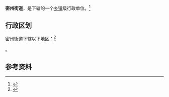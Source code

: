 {{中国乡级行政区
|地名出处 = 隋朝[[密州_(山东)|密州]]
|37/07/82/001/000}}

'''密州街道'''，是{{PRC admin/fullname|37/07/82/001/000|3}}下辖的一个[[乡镇|乡镇]]级行政单位。<ref>{{PRC admin/ref sgc|{{PRC admin/parent|37/07/82/001/000}}}}</ref>

== 行政区划 ==

密州街道下辖以下地区：<ref>{{PRC admin/ref sgc|37/07/82/001/000}}</ref>

{{PRC admin/children|37/07/82/001/000}}。

== 参考资料 ==

{{reflist}}

{{行政区划小作品}}
{{PRC admin/navcat|37/07/82/001/000}}